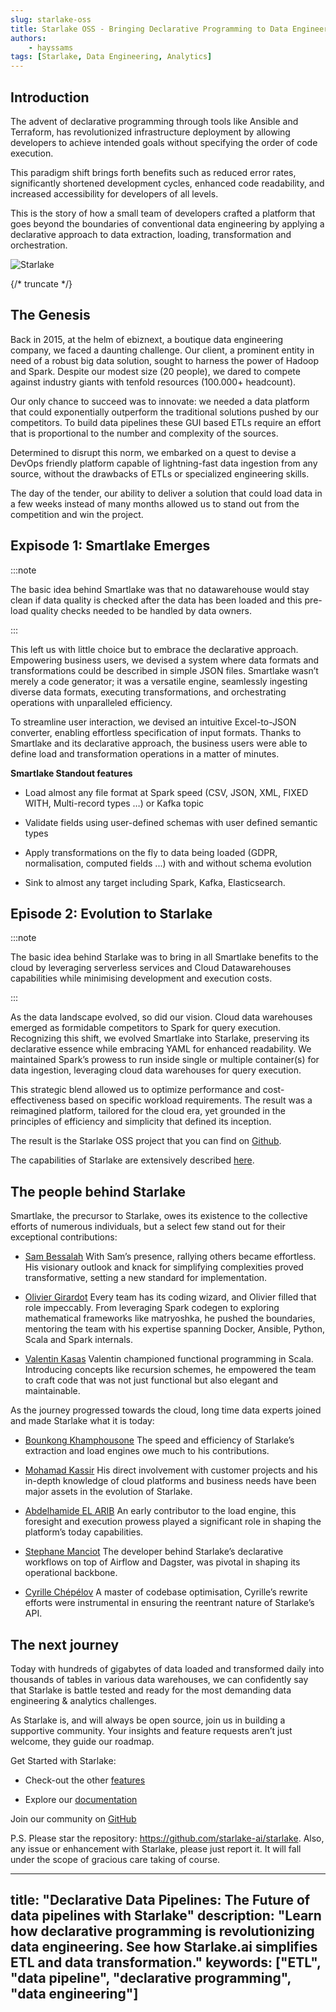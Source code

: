 ```yaml
---
slug: starlake-oss
title: Starlake OSS - Bringing Declarative Programming to Data Engineering and Analytics
authors:
    - hayssams
tags: [Starlake, Data Engineering, Analytics]
---
```


<head>
    <link rel="canonical" href="https://www.linkedin.com/pulse/starlake-oss-bringing-declarative-programming-data-engineering-5fdde" />
</head>

## Introduction

The advent of declarative programming through tools like Ansible and Terraform, has revolutionized infrastructure deployment by allowing developers to achieve intended goals without specifying the order of code execution.

This paradigm shift brings forth benefits such as reduced error rates, significantly shortened development cycles, enhanced code readability, and increased accessibility for developers of all levels.

This is the story of how a small team of developers crafted a platform that goes beyond the boundaries  of conventional data engineering by applying a declarative approach to data extraction, loading, transformation and orchestration.

![Starlake](/img/starlake-draw.png)

{/* truncate */}

## The Genesis

Back in 2015, at the helm of ebiznext, a boutique data engineering company, we faced a daunting challenge. Our client, a prominent entity in need of a robust big data solution, sought to harness the power of Hadoop and Spark. Despite our modest size (20 people), we dared to compete against industry giants with tenfold resources (100.000+ headcount).

Our only chance to succeed was to innovate: we needed a data platform that could exponentially outperform the traditional solutions pushed by our competitors. To build data pipelines these GUI based ETLs  require an effort that is proportional to the number and complexity of the sources.

Determined to disrupt this norm, we embarked on a quest to devise a DevOps friendly platform capable of lightning-fast data ingestion from any source, without the drawbacks of ETLs or specialized engineering skills.

The day of the tender, our ability to deliver a solution that could load data in a few weeks instead of many months allowed us to stand out from the competition and win the project.

## Expisode 1: Smartlake Emerges

:::note

The basic idea behind Smartlake was that no datawarehouse would stay clean if data quality is checked after the data has been loaded and this pre-load quality checks needed to be handled by data owners.

:::

This left us with little choice but to embrace the declarative approach. Empowering business users, we devised a system where data formats and transformations could be described in simple JSON files. Smartlake wasn’t merely a code generator; it was a versatile engine, seamlessly ingesting diverse data formats, executing transformations, and orchestrating operations with unparalleled efficiency.

To streamline user interaction, we devised an intuitive Excel-to-JSON converter, enabling effortless specification of input formats. Thanks to Smartlake and its declarative approach, the business users were able to define load and transformation operations in a matter of minutes.

__Smartlake Standout features__

- Load almost any file format at Spark speed (CSV, JSON, XML, FIXED WITH, Multi-record types …) or Kafka topic

- Validate fields using user-defined schemas with user defined semantic types

- Apply transformations on the fly to data being loaded (GDPR, normalisation, computed fields ...) with and without schema evolution

- Sink to almost any target including Spark, Kafka, Elasticsearch.

## Episode 2: Evolution to Starlake

:::note

The basic idea behind Starlake was to bring in all Smartlake benefits to the cloud by leveraging serverless services and Cloud Datawarehouses capabilities while minimising development and execution costs.

:::

As the data landscape evolved, so did our vision. Cloud data warehouses emerged as formidable competitors to Spark for query execution. Recognizing this shift, we evolved Smartlake into Starlake, preserving its declarative essence while embracing YAML for enhanced readability. We maintained Spark’s prowess to run inside single or multiple container(s) for data ingestion, leveraging cloud data warehouses for query execution.

This strategic blend allowed us to optimize performance and cost-effectiveness based on specific workload requirements. The result was a reimagined platform, tailored for the cloud era, yet grounded in the principles of efficiency and simplicity that defined its inception.

The result is the Starlake OSS project that you can find on [Github](https://github.com/starlake-ai/starlake).

The capabilities of Starlake are extensively described [here](https://github.com/starlake-ai/starlake).

## The people behind Starlake

Smartlake, the precursor to Starlake, owes its existence to the collective efforts of numerous individuals, but a select few stand out for their exceptional contributions:

- [Sam Bessalah](https://www.linkedin.com/in/samklr/?lipi=urn%3Ali%3Apage%3Ad_flagship3_publishing_post_edit%3BErFcjpiuROmx%2F%2BQ9qmKozQ%3D%3D) With Sam’s presence, rallying others became effortless. His visionary outlook and knack for simplifying complexities proved transformative, setting a new standard for implementation.

- [Olivier Girardot](https://www.linkedin.com/in/oliviergirardot/?lipi=urn%3Ali%3Apage%3Ad_flagship3_pulse_read%3By9rNw1mSTEqx928hK46n9w%3D%3D) Every team has its coding wizard, and Olivier filled that role impeccably. From leveraging Spark codegen to exploring mathematical frameworks like matryoshka, he pushed the boundaries, mentoring the team with his expertise spanning Docker, Ansible, Python, Scala and Spark internals.

- [Valentin Kasas](https://www.linkedin.com/in/valentin-kasas-937a5837/?lipi=urn%3Ali%3Apage%3Ad_flagship3_pulse_read%3By9rNw1mSTEqx928hK46n9w%3D%3D) Valentin championed functional programming in Scala. Introducing concepts like recursion schemes, he empowered the team to craft code that was not just functional but also elegant and maintainable.

As the journey progressed towards the cloud, long time data experts joined and made Starlake what it is today:

- [Bounkong Khamphousone](https://www.linkedin.com/in/bounkong/) The speed and efficiency of Starlake’s extraction and load engines owe much to his contributions.

- [Mohamad Kassir](https://www.linkedin.com/in/mohamad-kassir-📊☁%EF%B8%8F-399b562b/) His direct involvement with customer projects and his in-depth knowledge of cloud platforms and business needs have been major assets in the evolution of Starlake.

- [Abdelhamide EL ARIB](https://www.linkedin.com/in/elarib/?lipi=urn%3Ali%3Apage%3Ad_flagship3_publishing_post_edit%3BErFcjpiuROmx%2F%2BQ9qmKozQ%3D%3D) An early contributor to the load engine, this foresight and execution prowess played a significant role in shaping the platform’s today capabilities.

- [Stephane Manciot](https://www.linkedin.com/in/smanciot/?lipi=urn%3Ali%3Apage%3Ad_flagship3_publishing_post_edit%3BErFcjpiuROmx%2F%2BQ9qmKozQ%3D%3D) The developer behind Starlake’s declarative workflows on top of Airflow and Dagster, was pivotal in shaping its operational backbone.

- [Cyrille Chépélov](https://www.linkedin.com/in/cyrille-chépélov/?lipi=urn%3Ali%3Apage%3Ad_flagship3_publishing_post_edit%3BErFcjpiuROmx%2F%2BQ9qmKozQ%3D%3D) A master of codebase optimisation, Cyrille’s rewrite efforts were instrumental in ensuring the reentrant nature of Starlake’s API.


## The next journey

Today with hundreds of gigabytes of data loaded and transformed daily into thousands of tables in various data warehouses, we can confidently say that Starlake is battle tested and ready for the most demanding data engineering & analytics challenges.

As Starlake is, and will always be open source, join us in building a supportive community. Your insights and feature requests aren’t just welcome, they guide our roadmap.

Get Started with Starlake:

- Check-out the other [features](https://starlake-ai.github.io/starlake/)

- Explore our [documentation](https://starlake-ai.github.io/starlake/docs/next/intro)

Join our community on [GitHub](https://github.com/starlake-ai/starlake)



P.S. Please star the repository: https://github.com/starlake-ai/starlake. Also, any issue or enhancement with Starlake, please just report it. It will fall under the scope of gracious care taking of course.

---
title: "Declarative Data Pipelines: The Future of data pipelines with Starlake"
description: "Learn how declarative programming is revolutionizing data engineering. See how Starlake.ai simplifies ETL and data transformation."
keywords: ["ETL", "data pipeline", "declarative programming", "data engineering"]
---


